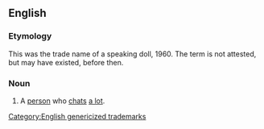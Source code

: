 ==English==

===Etymology===
This was the trade name of a speaking doll, 1960. {{qualifier|See [[w:Chatty Cathy|Wikipedia's article on Chatty Cathy]].}} The term is not attested, but may have existed, before then.

===Noun===
{{en-noun|head=[[chatty|Chatty]] [[Cathy]]|Chatty Cathies}}
# A [[person]] who [[chat]]s [[a lot]].

[[Category:English genericized trademarks]]